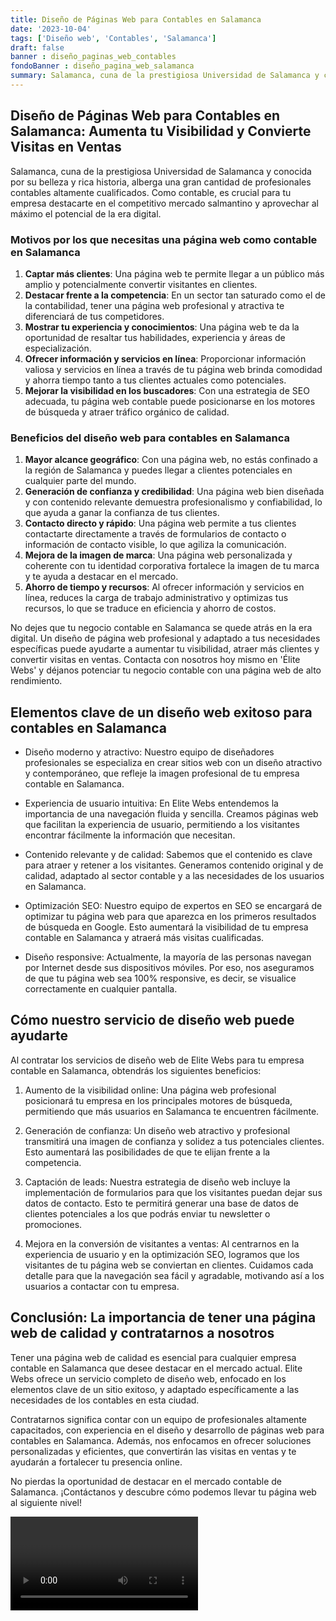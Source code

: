 ```yaml
---
title: Diseño de Páginas Web para Contables en Salamanca
date: '2023-10-04'
tags: ['Diseño web', 'Contables', 'Salamanca']
draft: false
banner : diseño_paginas_web_contables
fondoBanner : diseño_pagina_web_salamanca
summary: Salamanca, cuna de la prestigiosa Universidad de Salamanca y conocida por su belleza y rica historia, alberga una gran cantidad de profesionales contables altamente cualificados. Como contable, es crucial para tu empresa destacarte en el competitivo mercado salmantino y aprovechar al máximo el potencial de la era digital.
---
```


## Diseño de Páginas Web para Contables en Salamanca: Aumenta tu Visibilidad y Convierte Visitas en Ventas

Salamanca, cuna de la prestigiosa Universidad de Salamanca y conocida por su belleza y rica historia, alberga una gran cantidad de profesionales contables altamente cualificados. Como contable, es crucial para tu empresa destacarte en el competitivo mercado salmantino y aprovechar al máximo el potencial de la era digital.

### Motivos por los que necesitas una página web como contable en Salamanca

1. **Captar más clientes**: Una página web te permite llegar a un público más amplio y potencialmente convertir visitantes en clientes.
2. **Destacar frente a la competencia**: En un sector tan saturado como el de la contabilidad, tener una página web profesional y atractiva te diferenciará de tus competidores.
3. **Mostrar tu experiencia y conocimientos**: Una página web te da la oportunidad de resaltar tus habilidades, experiencia y áreas de especialización.
4. **Ofrecer información y servicios en línea**: Proporcionar información valiosa y servicios en línea a través de tu página web brinda comodidad y ahorra tiempo tanto a tus clientes actuales como potenciales.
5. **Mejorar la visibilidad en los buscadores**: Con una estrategia de SEO adecuada, tu página web contable puede posicionarse en los motores de búsqueda y atraer tráfico orgánico de calidad.

### Beneficios del diseño web para contables en Salamanca

1. **Mayor alcance geográfico**: Con una página web, no estás confinado a la región de Salamanca y puedes llegar a clientes potenciales en cualquier parte del mundo.
2. **Generación de confianza y credibilidad**: Una página web bien diseñada y con contenido relevante demuestra profesionalismo y confiabilidad, lo que ayuda a ganar la confianza de tus clientes.
3. **Contacto directo y rápido**: Una página web permite a tus clientes contactarte directamente a través de formularios de contacto o información de contacto visible, lo que agiliza la comunicación.
4. **Mejora de la imagen de marca**: Una página web personalizada y coherente con tu identidad corporativa fortalece la imagen de tu marca y te ayuda a destacar en el mercado.
5. **Ahorro de tiempo y recursos**: Al ofrecer información y servicios en línea, reduces la carga de trabajo administrativo y optimizas tus recursos, lo que se traduce en eficiencia y ahorro de costos.

No dejes que tu negocio contable en Salamanca se quede atrás en la era digital. Un diseño de página web profesional y adaptado a tus necesidades específicas puede ayudarte a aumentar tu visibilidad, atraer más clientes y convertir visitas en ventas. Contacta con nosotros hoy mismo en 'Élite Webs' y déjanos potenciar tu negocio contable con una página web de alto rendimiento.

<GifSeo />

<Cta />

## Elementos clave de un diseño web exitoso para contables en Salamanca

- Diseño moderno y atractivo: Nuestro equipo de diseñadores profesionales se especializa en crear sitios web con un diseño atractivo y contemporáneo, que refleje la imagen profesional de tu empresa contable en Salamanca.

- Experiencia de usuario intuitiva: En Elite Webs entendemos la importancia de una navegación fluida y sencilla. Creamos páginas web que facilitan la experiencia de usuario, permitiendo a los visitantes encontrar fácilmente la información que necesitan.

- Contenido relevante y de calidad: Sabemos que el contenido es clave para atraer y retener a los visitantes. Generamos contenido original y de calidad, adaptado al sector contable y a las necesidades de los usuarios en Salamanca.

- Optimización SEO: Nuestro equipo de expertos en SEO se encargará de optimizar tu página web para que aparezca en los primeros resultados de búsqueda en Google. Esto aumentará la visibilidad de tu empresa contable en Salamanca y atraerá más visitas cualificadas.

- Diseño responsive: Actualmente, la mayoría de las personas navegan por Internet desde sus dispositivos móviles. Por eso, nos aseguramos de que tu página web sea 100% responsive, es decir, se visualice correctamente en cualquier pantalla.

## Cómo nuestro servicio de diseño web puede ayudarte

Al contratar los servicios de diseño web de Elite Webs para tu empresa contable en Salamanca, obtendrás los siguientes beneficios:

1. Aumento de la visibilidad online: Una página web profesional posicionará tu empresa en los principales motores de búsqueda, permitiendo que más usuarios en Salamanca te encuentren fácilmente.

2. Generación de confianza: Un diseño web atractivo y profesional transmitirá una imagen de confianza y solidez a tus potenciales clientes. Esto aumentará las posibilidades de que te elijan frente a la competencia.

3. Captación de leads: Nuestra estrategia de diseño web incluye la implementación de formularios para que los visitantes puedan dejar sus datos de contacto. Esto te permitirá generar una base de datos de clientes potenciales a los que podrás enviar tu newsletter o promociones.

4. Mejora en la conversión de visitantes a ventas: Al centrarnos en la experiencia de usuario y en la optimización SEO, logramos que los visitantes de tu página web se conviertan en clientes. Cuidamos cada detalle para que la navegación sea fácil y agradable, motivando así a los usuarios a contactar con tu empresa.

## Conclusión: La importancia de tener una página web de calidad y contratarnos a nosotros

Tener una página web de calidad es esencial para cualquier empresa contable en Salamanca que desee destacar en el mercado actual. Elite Webs ofrece un servicio completo de diseño web, enfocado en los elementos clave de un sitio exitoso, y adaptado específicamente a las necesidades de los contables en esta ciudad.

Contratarnos significa contar con un equipo de profesionales altamente capacitados, con experiencia en el diseño y desarrollo de páginas web para contables en Salamanca. Además, nos enfocamos en ofrecer soluciones personalizadas y eficientes, que convertirán las visitas en ventas y te ayudarán a fortalecer tu presencia online.

No pierdas la oportunidad de destacar en el mercado contable de Salamanca. ¡Contáctanos y descubre cómo podemos llevar tu página web al siguiente nivel!

<Video />

<CtaBot job='Contables' city='Salamanca'/>

<Gmaps query='Salamanca+españa+maps' />
